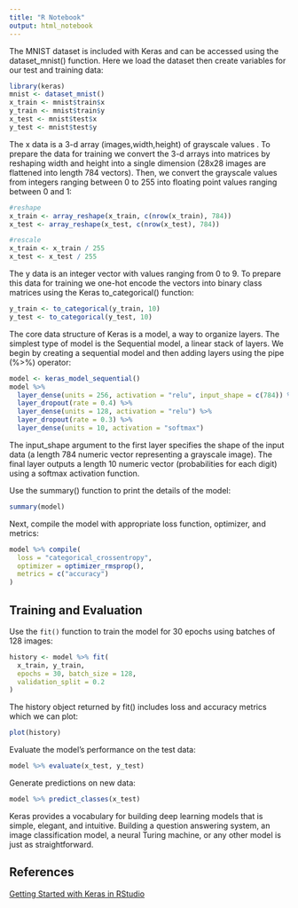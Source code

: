 ```yaml
---
title: "R Notebook"
output: html_notebook
---
```


The MNIST dataset is included with Keras and can be accessed using the dataset_mnist() function. Here we load the dataset then create variables for our test and training data:
```r
library(keras)
mnist <- dataset_mnist()
x_train <- mnist$train$x
y_train <- mnist$train$y
x_test <- mnist$test$x
y_test <- mnist$test$y
```

The x data is a 3-d array (images,width,height) of grayscale values . To prepare the data for training we convert the 3-d arrays into matrices by reshaping width and height into a single dimension (28x28 images are flattened into length 784 vectors). Then, we convert the grayscale values from integers ranging between 0 to 255 into floating point values ranging between 0 and 1:
```r
#reshape
x_train <- array_reshape(x_train, c(nrow(x_train), 784))
x_test <- array_reshape(x_test, c(nrow(x_test), 784))

#rescale
x_train <- x_train / 255
x_test <- x_test / 255
```

The y data is an integer vector with values ranging from 0 to 9. To prepare this data for training we one-hot encode the vectors into binary class matrices using the Keras to_categorical() function:
```r
y_train <- to_categorical(y_train, 10)
y_test <- to_categorical(y_test, 10)
```

The core data structure of Keras is a model, a way to organize layers. The simplest type of model is the Sequential model, a linear stack of layers.
We begin by creating a sequential model and then adding layers using the pipe (%>%) operator:
```r
model <- keras_model_sequential()
model %>%
  layer_dense(units = 256, activation = "relu", input_shape = c(784)) %>% 
  layer_dropout(rate = 0.4) %>% 
  layer_dense(units = 128, activation = "relu") %>% 
  layer_dropout(rate = 0.3) %>% 
  layer_dense(units = 10, activation = "softmax")
```
The input_shape argument to the first layer specifies the shape of the input data (a length 784 numeric vector representing a grayscale image). The final layer outputs a length 10 numeric vector (probabilities for each digit) using a softmax activation function.

Use the summary() function to print the details of the model:
```r
summary(model)
```

Next, compile the model with appropriate loss function, optimizer, and metrics:
```r
model %>% compile(
  loss = "categorical_crossentropy",
  optimizer = optimizer_rmsprop(),
  metrics = c("accuracy")
)
```

## Training and Evaluation
Use the `fit()` function to train the model for 30 epochs using batches of 128 images:
```r
history <- model %>% fit(
  x_train, y_train,
  epochs = 30, batch_size = 128,
  validation_split = 0.2
)
```

The history object returned by fit() includes loss and accuracy metrics which we can plot:
```r
plot(history)
```

Evaluate the model’s performance on the test data:
```r
model %>% evaluate(x_test, y_test)
```


Generate predictions on new data:
```r
model %>% predict_classes(x_test)
```
Keras provides a vocabulary for building deep learning models that is simple, elegant, and intuitive. Building a question answering system, an image classification model, a neural Turing machine, or any other model is just as straightforward.

## References
[Getting Started with Keras in RStudio](https://keras.rstudio.com/articles/getting_started.html)